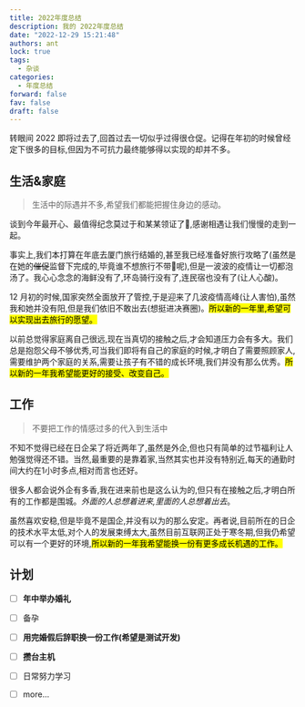 ```yaml
---
title: 2022年度总结
description: 我的 2022年度总结
date: "2022-12-29 15:21:48"
authors: ant
lock: true
tags:
  - 杂谈
categories:
  - 年度总结
forward: false
fav: false
draft: false
---
```


转眼间 2022 即将过去了,回首过去一切似乎过得很仓促。记得在年初的时候曾经定下很多的目标,但因为不可抗力最终能够得以实现的却并不多。

## 生活&家庭

> 生活中的际遇并不多,希望我们都能把握住身边的感动。

谈到今年最开心、最值得纪念莫过于和某某领证了🙌,感谢相遇让我们慢慢的走到一起。

事实上,我们本打算在年底去厦门旅行结婚的,甚至我已经准备好旅行攻略了(虽然是在她的~~催促~~监督下完成的,毕竟谁不想旅行不带🧠呢),但是一波波的疫情让一切都泡汤了。我心心念念的海鲜没有了,环岛骑行没有了,连民宿也没有了(让人心酸)。

12 月初的时候,国家突然全面放开了管控,于是迎来了几波疫情高峰(让人害怕),虽然我和她并没有阳,但是我们依旧不敢出去(想挺进决赛圈)。<mark>所以新的一年里,希望可以实现出去旅行的愿望。</mark>

以前总觉得家庭离自己很远,现在当真切的接触之后,才会知道压力会有多大。我们总是抱怨父母不够优秀,可当我们即将有自己的家庭的时候,才明白了需要照顾家人,需要维护两个家庭的关系,需要让孩子有不错的成长环境,我们并没有那么优秀。<mark>所以新的一年我希望能更好的接受、改变自己。</mark>

## 工作

> 不要把工作的情感过多的代入到生活中

不知不觉得已经在日企呆了将近两年了,虽然是外企,但也只有简单的过节福利让人勉强觉得还不错。当然,最重要的是靠着家,当然其实也并没有特别近,每天的通勤时间大约在1小时多点,相对而言也还好。

很多人都会说外企有多香,我在进来前也是这么认为的,但只有在接触之后,才明白所有的工作都是围城。*外面的人总想着进来,里面的人总想着出去*。

虽然喜欢安稳,但是毕竟不是国企,并没有以为的那么安定。再者说,目前所在的日企的技术水平太低,对个人的发展束缚太大,虽然目前互联网正处于寒冬期,但我仍希望可以有一个更好的环境,<mark>所以新的一年我希望能换一份有更多成长机遇的工作。</mark>

## 计划

- [ ] **年中举办婚礼**
- [ ] 备孕
- [ ] **用完婚假后辞职换一份工作(希望是测试开发)**
- [ ] **攒台主机**
- [ ] 日常努力学习
- [ ] more...

